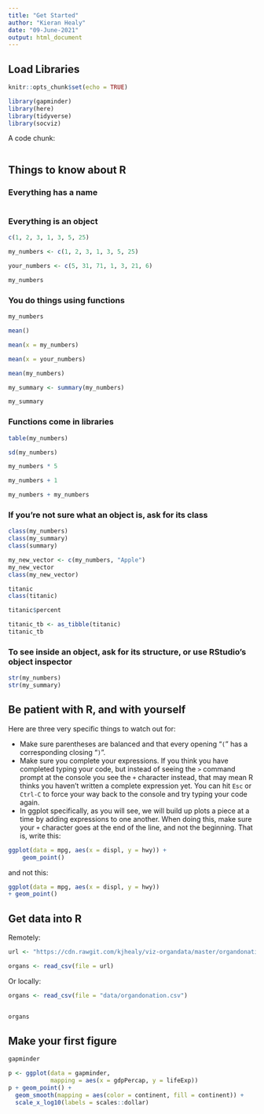 ```yaml
---
title: "Get Started"
author: "Kieran Healy"
date: "09-June-2021"
output: html_document
---
```


## Load Libraries

```r
knitr::opts_chunk$set(echo = TRUE)

library(gapminder)
library(here)
library(tidyverse)
library(socviz)
```

A code chunk:

```r

```

## Things to know about R

### Everything has a name

```r

```


### Everything is an object

```r
c(1, 2, 3, 1, 3, 5, 25)

```

```r
my_numbers <- c(1, 2, 3, 1, 3, 5, 25)

your_numbers <- c(5, 31, 71, 1, 3, 21, 6)
```

```r
my_numbers
```


### You do things using functions

```r
my_numbers
```


```r
mean()
```

```r
mean(x = my_numbers)

mean(x = your_numbers)
```

```r
mean(my_numbers)
```

```r
my_summary <- summary(my_numbers)
```


```r
my_summary
```


### Functions come in libraries

```r

table(my_numbers)

sd(my_numbers)

my_numbers * 5

my_numbers + 1

my_numbers + my_numbers

```

### If you're not sure what an object is, ask for its class

```r
class(my_numbers)
class(my_summary)
class(summary)
```


```r
my_new_vector <- c(my_numbers, "Apple")
my_new_vector
class(my_new_vector)
```


```r
titanic
class(titanic)
```

```r
titanic$percent
```


```r
titanic_tb <- as_tibble(titanic)
titanic_tb
```


### To see inside an object, ask for its structure, or use RStudio's object inspector

```r

str(my_numbers)
str(my_summary)

```


## Be patient with R, and with yourself

Here are three very specific things to watch out for:
  
- Make sure parentheses are balanced and that every opening "`(`" has
  a corresponding closing "`)`".
- Make sure you complete your expressions. If you think you have completed typing your code, but instead of seeing the `>` command prompt at the console you see the `+`
  character instead, that may mean R thinks you haven't written a complete
  expression yet. You can hit `Esc` or `Ctrl-C` to force your way back to the console and try typing your code again. 
- In ggplot specifically, as you will see, we will build up plots a
  piece at a time by adding expressions to one another. When doing
  this, make sure your `+` character goes at the end of the line, and
  not the beginning. That is, write this:


```r
ggplot(data = mpg, aes(x = displ, y = hwy)) +
    geom_point()
```


and not this:

```r
ggplot(data = mpg, aes(x = displ, y = hwy))
+ geom_point()
```


## Get data into R

Remotely: 

```r

url <- "https://cdn.rawgit.com/kjhealy/viz-organdata/master/organdonation.csv"

organs <- read_csv(file = url)
```


Or locally:

```r

organs <- read_csv(file = "data/organdonation.csv")


organs
```

## Make your first figure 

```r
gapminder
```


```r

p <- ggplot(data = gapminder,
            mapping = aes(x = gdpPercap, y = lifeExp))
p + geom_point() + 
  geom_smooth(mapping = aes(color = continent, fill = continent)) + 
  scale_x_log10(labels = scales::dollar)

```
